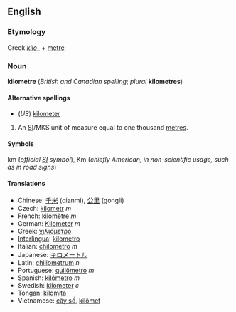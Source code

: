 <!--If you edit this page, please also edit "kilometer" to keep these two pages in synch.-->

==English==
=== Etymology ===
Greek ''[[kilo-]]'' + [[metre]] <!--or the SI prefix "kilo-" + metre, or a calque of the French? -->

=== Noun ===
'''kilometre''' (''British and Canadian spelling''; ''plural'' '''kilometres''')

==== Alternative spellings ====
*(''US'') [[kilometer]]

#An [[SI#Abbreviation|SI]]/MKS unit of measure equal to one thousand [[metre]]s.

====Symbols====
km (''official [[SI]] symbol''), Km (''chiefly American, in non-scientific usage, such as in road signs'')

==== Translations ====
*Chinese: [[千米]] (qianmi), [[公里]] (gongli)
*Czech: [[kilometr]] ''m''
*French: [[kilomètre]] ''m''
*German: [[Kilometer]] ''m''
*Greek: [[χιλιόμετρο]]
*[[Interlingua]]: [[kilometro]]
*Italian: [[chilometro]] ''m''
*Japanese: [[キロメートル]]
*Latin: [[chiliometrum]] ''n''
*Portuguese: [[quilômetro]] ''m''
*Spanish: [[kilómetro]] ''m''
*Swedish: [[kilometer]] ''c''
*Tongan: [[kilomita]]
*Vietnamese: [[cây số]], [[kilômet]]

<!--If you edit this page, please also edit "kilometer" to keep these two pages in synch.-->